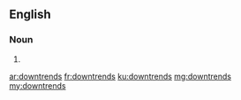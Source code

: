 ==English==

===Noun===
{{head|en|plural}}

# {{plural of|downtrend|lang=en|nocat=1}}

[[ar:downtrends]]
[[fr:downtrends]]
[[ku:downtrends]]
[[mg:downtrends]]
[[my:downtrends]]